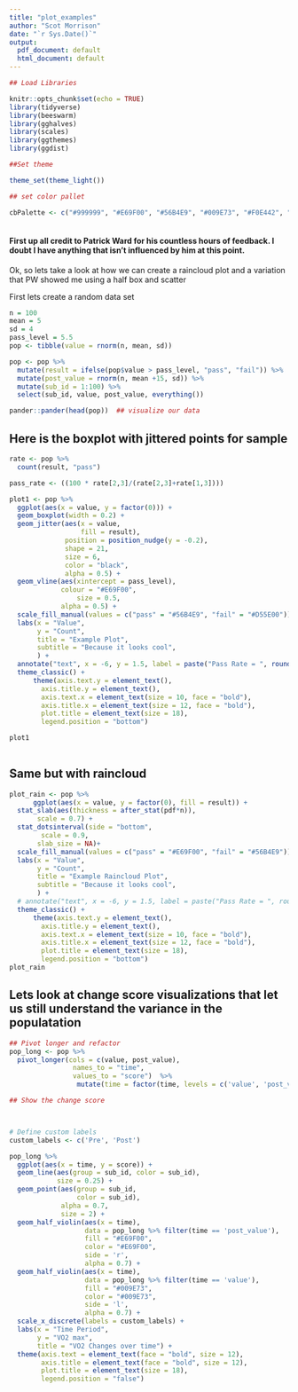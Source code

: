 ```yaml
---
title: "plot_examples"
author: "Scot Morrison"
date: "`r Sys.Date()`"
output:
  pdf_document: default
  html_document: default
---
```


```r

## Load Libraries

knitr::opts_chunk$set(echo = TRUE)
library(tidyverse)
library(beeswarm)
library(gghalves)
library(scales)
library(ggthemes)
library(ggdist)

##Set theme 

theme_set(theme_light())

## set color pallet 

cbPalette <- c("#999999", "#E69F00", "#56B4E9", "#009E73", "#F0E442", "#0072B2", "#D55E00", "#CC79A7")
 
```

#### First up all credit to Patrick Ward for his countless hours of feedback. I doubt I have anything that isn't influenced by him at this point. 

Ok, so lets take a look at how we can create a raincloud plot and a variation that PW showed me using a half box and scatter

First lets create a random data set

```r

n = 100
mean = 5
sd = 4
pass_level = 5.5
pop <- tibble(value = rnorm(n, mean, sd))

pop <- pop %>% 
  mutate(result = ifelse(pop$value > pass_level, "pass", "fail")) %>% 
  mutate(post_value = rnorm(n, mean +15, sd)) %>% 
  mutate(sub_id = 1:100) %>% 
  select(sub_id, value, post_value, everything())

pander::pander(head(pop))  ## visualize our data 

```

## Here is the boxplot with jittered points for sample 

```r
rate <- pop %>%
  count(result, "pass")

pass_rate <- ((100 * rate[2,3]/(rate[2,3]+rate[1,3])))

plot1 <- pop %>%
  ggplot(aes(x = value, y = factor(0))) +
  geom_boxplot(width = 0.2) +
  geom_jitter(aes(x = value,
                  fill = result),
              position = position_nudge(y = -0.2),
              shape = 21,
              size = 6,
              color = "black",
              alpha = 0.5) +
  geom_vline(aes(xintercept = pass_level), 
             colour = "#E69F00",
                 size = 0.5,
             alpha = 0.5) +
  scale_fill_manual(values = c("pass" = "#56B4E9", "fail" = "#D55E00"))+
  labs(x = "Value",
       y = "Count",
       title = "Example Plot",
       subtitle = "Because it looks cool",
       ) +
  annotate("text", x = -6, y = 1.5, label = paste("Pass Rate = ", round(pass_rate, 1), "% out of", (rate[2,3]+rate[1,3])), hjust = 0) +
  theme_classic() +
      theme(axis.text.y = element_text(),
        axis.title.y = element_text(),
        axis.text.x = element_text(size = 10, face = "bold"),
        axis.title.x = element_text(size = 12, face = "bold"),
        plot.title = element_text(size = 18),
        legend.position = "bottom")

plot1
  
```

## Same but with raincloud 

```r
plot_rain <- pop %>%
      ggplot(aes(x = value, y = factor(0), fill = result)) +
  stat_slab(aes(thickness = after_stat(pdf*n)),
       scale = 0.7) +
  stat_dotsinterval(side = "bottom", 
        scale = 0.9, 
       slab_size = NA)+
  scale_fill_manual(values = c("pass" = "#E69F00", "fail" = "#56B4E9"))+
  labs(x = "Value",
       y = "Count",
       title = "Example Raincloud Plot",
       subtitle = "Because it looks cool",
       ) +
  # annotate("text", x = -6, y = 1.5, label = paste("Pass Rate = ", round(pass_rate, 1), "% out of", (rate[2,3]+rate[1,3])), hjust = 0) +
  theme_classic() +
      theme(axis.text.y = element_text(),
        axis.title.y = element_text(),
        axis.text.x = element_text(size = 10, face = "bold"),
        axis.title.x = element_text(size = 12, face = "bold"),
        plot.title = element_text(size = 18),
        legend.position = "bottom")
plot_rain
```

## Lets look at change score visualizations that let us still understand the variance in the populatation 

```r

## Pivot longer and refactor  
pop_long <- pop %>% 
  pivot_longer(cols = c(value, post_value),
                names_to = "time",
                values_to = "score")  %>% 
                 mutate(time = factor(time, levels = c('value', 'post_value')))

```

```r
## Show the change score 



# Define custom labels
custom_labels <- c('Pre', 'Post')

pop_long %>%
  ggplot(aes(x = time, y = score)) +
  geom_line(aes(group = sub_id, color = sub_id),
            size = 0.25) +
  geom_point(aes(group = sub_id,
                 color = sub_id),
             alpha = 0.7,
             size = 2) +
  geom_half_violin(aes(x = time),
                   data = pop_long %>% filter(time == 'post_value'),
                   fill = "#E69F00",
                   color = "#E69F00",
                   side = 'r',
                   alpha = 0.7) +
  geom_half_violin(aes(x = time),
                   data = pop_long %>% filter(time == 'value'),
                   fill = "#009E73",
                   color = "#009E73",
                   side = 'l',
                   alpha = 0.7) +
  scale_x_discrete(labels = custom_labels) +
  labs(x = "Time Period",
       y = "VO2 max",
       title = "VO2 Changes over time") +
  theme(axis.text = element_text(face = "bold", size = 12),
        axis.title = element_text(face = "bold", size = 12),
        plot.title = element_text(size = 18),
        legend.position = "false")
```

